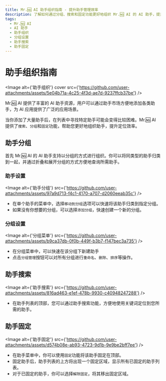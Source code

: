```yaml
---
title: Mr.🆖 AI 助手组织指南 - 提升助手管理效率
description: 了解如何通过分组、搜索和固定功能更好地组织 Mr.🆖 AI 的 AI 助手，提升助手管理效率和定位效率。
tags:
  - Mr.🆖 AI
  - AI 助手
  - 助手组织
  - 分组设置
  - 助手搜索
  - 助手固定
---
```


# 助手组织指南

<Image
  alt={'助手组织'}
  cover
  src={'https://github.com/user-attachments/assets/5e04b71a-4c25-4f3d-ae7d-9237ffcb37be'}
/>

Mr.🆖 AI 提供了丰富的 AI 助手资源，用户可以通过助手市场方便地添加各类助手，为 AI 应用提供了广泛的应用场景。

当你添加了大量助手后，在列表中寻找特定助手可能会变得比较困难。Mr.🆖 AI 提供了`搜索`、`分组`和`固定`功能，帮助您更好地组织助手，提升定位效率。

## 助手分组

首先 Mr.🆖 AI 的 AI 助手支持以分组的方式进行组织。你可以将同类型的助手归类到一起，并通过折叠和展开分组的方式方便地查询所需助手。

### 助手设置

<Image
  alt={'助手分组'}
  src={'https://github.com/user-attachments/assets/97a9d713-f4c1-4170-a707-d2060eeab35c'}
/>

- 在单个助手的菜单中，选择`移动到分组`选项可以快速将该助手归类到指定分组。
- 如果没有你想要的分组，可以选择`添加分组`，快速创建一个新的分组。

### 分组设置

<Image
  alt={'分组菜单'}
  src={'https://github.com/user-attachments/assets/b9ca37db-0f0b-449f-b3b7-f147bec3a735'}
/>

- 在分组菜单中，可以快速在该分组下新建助手
- 点击`分组管理`按钮可以对所有分组进行`重命名`、`删除`、`排序`等操作。

## 助手搜索

<Image
  alt={'助手搜索'}
  src={'https://github.com/user-attachments/assets/816ad463-e1ef-478b-9930-c40948247288'}
/>

- 在助手列表的顶部，您可以通过助手搜索功能，方便地使用关键词定位到您所需的助手。

## 助手固定

<Image
  alt={'助手固定'}
  src={'https://github.com/user-attachments/assets/d574b08e-ab93-4723-9d1b-9e9be2bff7ee'}
/>

- 在助手菜单中，你可以使用`固定`功能将该助手固定在顶部。
- 固定助手后，助手列表的上方将出现一个固定区域，显示所有已固定的助手列表。
- 对于已固定的助手，你可以选择`解除固定`，将其移出固定区域。
